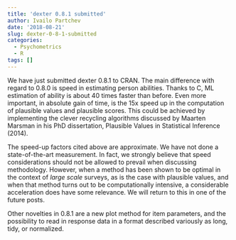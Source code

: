 ```yaml
---
title: 'dexter 0.8.1 submitted'
author: Ivailo Partchev
date: '2018-08-21'
slug: dexter-0-8-1-submitted
categories:
  - Psychometrics
  - R
tags: []
---
```


We have just submitted dexter 0.8.1 to CRAN. The main difference with regard to 0.8.0 is speed in estimating person abilities. Thanks to C, ML estimation of ability is about 40 times faster than before. Even more important, in absolute gain of time, is the 15x speed up in the computation of plausible values and plausible scores. This could be achieved by implementing the clever recycling algorithms discussed by Maarten Marsman in his PhD dissertation, Plausible Values in Statistical Inference (2014).

The speed-up factors cited above are approximate. We have not done a state-of-the-art measurement. In fact, we strongly believe that speed considerations should not be allowed to prevail when discussing methodology. However, when a method has been shown to be optimal in the context of _large scale_ surveys, as is the case with plausible values, and when that method turns out to be computationally intensive, a considerable acceleration does have some relevance. We will return to this in one of the future posts.

Other novelties in 0.8.1 are a new plot method for item parameters, and the possibility to read in response data in a format described variously as long, tidy, or normalized. 
